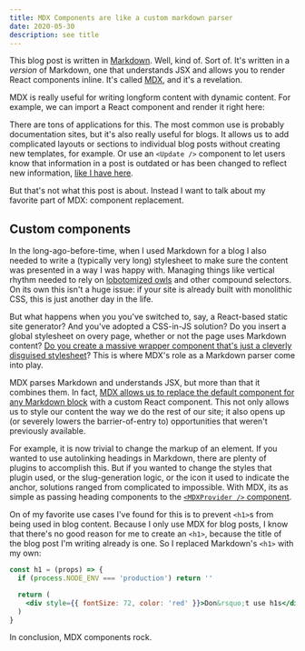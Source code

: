 ```yaml
---
title: MDX Components are like a custom markdown parser
date: 2020-05-30
description: see title
---
```



This blog post is written in [Markdown](https://daringfireball.net/projects/markdown/syntax). Well, kind of. Sort of. It's written in a _version_ of Markdown, one that understands JSX and allows you to render React components inline. It's called [MDX](https://mdxjs.com/), and it's a revelation.

MDX is really useful for writing longform content with dynamic content. For example, we can import a React component and render it right here:

<ExampleCounter />

There are tons of applications for this. The most common use is probably documentation sites, but it's also really useful for blogs. It allows us to add complicated layouts or sections to individual blog posts without creating new templates, for example. Or use an `<Update />` component to let users know that information in a post is outdated or has been changed to reflect new information, [like I have here](/blog/functional-first-accordions/).

But that's not what this post is about. Instead I want to talk about my favorite part of MDX: component replacement.

## Custom components

In the long-ago-before-time, when I used Markdown for a blog I also needed to write a (typically very long) stylesheet to make sure the content was presented in a way I was happy with. Managing things like vertical rhythm needed to rely on [lobotomized owls](https://alistapart.com/article/axiomatic-css-and-lobotomized-owls/) and other compound selectors. On its own this isn't a huge issue: if your site is already built with monolithic CSS, this is just another day in the life.

But what happens when you you've switched to, say, a React-based static site generator? And you've adopted a CSS-in-JS solution? Do you insert a global stylesheet on overy page, whether or not the page uses Markdown content? [Do you create a massive wrapper component that's just a cleverly disguised stylesheet](https://github.com/lowmess/lowmess/blob/c1ddc91a7fcd4d47c1f1a921c0dc3eec3ba131f8/src/templates/BlogPost/MarkdownContent.js)? This is where MDX's role as a Markdown parser come into play.

MDX parses Markdown and understands JSX, but more than that it combines them. In fact, [MDX allows us to replace the default component for any Markdown block](https://mdxjs.com/table-of-components) with a custom React component. This not only allows us to style our content the way we do the rest of our site; it also opens up (or severely lowers the barrier-of-entry to) opportunities that weren't previously available.

For example, it is now trivial to change the markup of an element. If you wanted to use autolinking headings in Markdown, there are plenty of plugins to accomplish this. But if you wanted to change the styles that plugin used, or the slug-generation logic, or the icon it used to indicate the anchor, solutions ranged from complicated to impossible. With MDX, its as simple as passing heading components to the [`<MDXProvider />` component](https://mdxjs.com/getting-started#using-the-wrapper).

On of my favorite use cases I've found for this is to prevent `<h1>`s from being used in blog content. Because I only use MDX for blog posts, I know that there's no good reason for me to create an `<h1>`, because the title of the blog post I'm writing already is one. So I replaced Markdown's `<h1>` with my own:

```jsx
const h1 = (props) => {
  if (process.NODE_ENV === 'production') return ''

  return (
    <div style={{ fontSize: 72, color: 'red' }}>Don&rsquo;t use h1s</div>
  )
}
```

In conclusion, MDX components rock.
